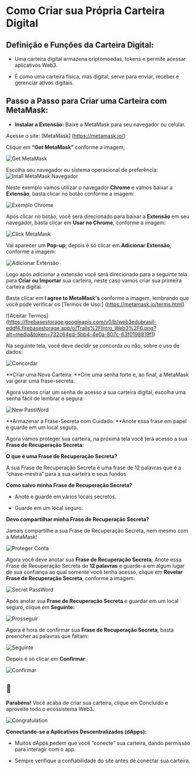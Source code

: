 # **Como Criar sua Própria Carteira Digital**

## **Definição e Funções da Carteira Digital:**

- Uma carteira digital armazena criptomoedas, tokens e permite acessar aplicativos Web3.

- É como uma carteira física, mas digital; serve para enviar, receber e gerenciar ativos digitais.

## **Passo a Passo para Criar uma Carteira com MetaMask:**

- **Instalar a Extensão:** Baixe a MetaMask para seu navegador ou celular.

Acesse o site: [MetaMask] (https://metamask.io/)

Clique em **“Get MetaMask”** conforme a imagem;

![Get MetaMask](https://firebasestorage.googleapis.com/v0/b/web3edubrasil-eddf4.firebasestorage.app/o/Trails%2FIntro_Web3%2F1.png?alt=media&token=b94f4eb6-731d-41d6-9b98-0c5ce17d9bbc)

Escolha seu navegador ou sistema operacional de preferência:
![Intall MetaMask Navegador](https://firebasestorage.googleapis.com/v0/b/web3edubrasil-eddf4.firebasestorage.app/o/Trails%2FIntro_Web3%2F2.png?alt=media&token=25a88673-e8df-454a-b138-f7191b39f57e)

Neste exemplo vamos utilizar o navegador **Chrome** e vamos baixar a **Extensão**, basta clicar no botão conforme a imagem:

![Exemplo Chrome](https://firebasestorage.googleapis.com/v0/b/web3edubrasil-eddf4.firebasestorage.app/o/Trails%2FIntro_Web3%2F3.png?alt=media&token=0f7ddf7d-43f4-4189-ac15-3c5e8b2fa547)

Após clicar no botão, você será direcionado para baixar a **Extensão** em seu navegador, basta clicar em **Usar no Chrome**, conforme a imagem:

![Click MetaMask](https://firebasestorage.googleapis.com/v0/b/web3edubrasil-eddf4.firebasestorage.app/o/Trails%2FIntro_Web3%2F4.png?alt=media&token=39ae387b-3bb1-40d6-89c1-4f53a4314f3a)

Vai aparecer um **Pop-up**, depois é só clicar em **Adicionar Extensão**, conforme a imagem:

![Adicionar Extensão](https://firebasestorage.googleapis.com/v0/b/web3edubrasil-eddf4.firebasestorage.app/o/Trails%2FIntro_Web3%2F5.png?alt=media&token=91aa7b37-1440-4338-87e6-05186e0161d5)

Logo após adicionar a extensão você será direcionado para a seguinte tela para **Criar ou Importar** sua carteira, neste caso vamos criar sua primeira carteira digital.

Basta clicar em **I agree to MetaMask's** conforme a imagem, lembrando que você pode verificar os [Termos de Uso:] (https://metamask.io/terms.html)

![Aceitar Termos] (https://firebasestorage.googleapis.com/v0/b/web3edubrasil-eddf4.firebasestorage.app/o/Trails%2FIntro_Web3%2F6.png?alt=media&token=732c64ed-5bb4-4e0a-807c-63f0198819f1)

Na seguinte tela, você deve decidir se concorda ou não, sobre o uso de dados:

![Concordar](https://firebasestorage.googleapis.com/v0/b/web3edubrasil-eddf4.firebasestorage.app/o/Trails%2FIntro_Web3%2F7.png?alt=media&token=090f5b36-1665-437d-aeaa-03801acc478d)

**Criar uma Nova Carteira: **Crie uma senha forte e, ao final, a MetaMask vai gerar uma frase-secreta.

Agora vamos criar um senha de acesso a sua carteira digital, escolha uma senha fácil de lembrar e segura:

![New PassWord](https://firebasestorage.googleapis.com/v0/b/web3edubrasil-eddf4.firebasestorage.app/o/Trails%2FIntro_Web3%2F8.png?alt=media&token=c0c57f1f-6159-4c97-8d36-f86a80b84434)

**Armazenar a Frase-Secreta com Cuidado: **Anote essa frase em papel e guarde em um local seguro.

Agora vamos proteger sua carteira, na próxima tela você terá acesso a sua **Frase de Recuperação Secreta:**

**O que é uma Frase de Recuperação Secreta?**

A sua Frase de Recuperação Secreta é uma frase de 12 palavras que é a “chave-mestra” para a sua carteira e seus fundos

**Como salvo minha Frase de Recuperação Secreta?**

- Anote e guarde em vários locais secretos.

- Guarde em um local seguro.

**Devo compartilhar minha Frase de Recuperação Secreta?**

Jamais compartilhe a sua Frase de Recuperação Secreta, nem mesmo com a MetaMask!

![Proteger Conta](https://firebasestorage.googleapis.com/v0/b/web3edubrasil-eddf4.firebasestorage.app/o/Trails%2FIntro_Web3%2F9.png?alt=media&token=acb0dddd-bf5f-484a-b70b-c1cea9333c1a)

Agora você deve anotar sua **Frase de Recuperação Secreta**; Anote essa Frase de Recuperação Secreta de **12 palavras** e guarde-a em algum lugar de sua confiança ao qual somente você tenha acesso, clique em **Revelar Frase de Recuperação Secreta**, conforme a imagem:

![Secret PassWord](https://firebasestorage.googleapis.com/v0/b/web3edubrasil-eddf4.firebasestorage.app/o/Trails%2FIntro_Web3%2F10.png?alt=media&token=1b7b7e71-f8bb-4bbe-9524-5b24ed3062da)

Após anotar sua **Frase de Recuperação Secreta** e guardar em um local seguro, clique em **Seguinte:**

![Prosseguir](https://firebasestorage.googleapis.com/v0/b/web3edubrasil-eddf4.firebasestorage.app/o/Trails%2FIntro_Web3%2F11.png?alt=media&token=8e395bc5-3320-4180-8345-8046f4a1625c)

Agora é hora de confirmar sua **Frase de Recuperação Secreta**, basta preencher  as palavras que faltam:

![Seguinte](https://firebasestorage.googleapis.com/v0/b/web3edubrasil-eddf4.firebasestorage.app/o/Trails%2FIntro_Web3%2F12.png?alt=media&token=94c045b7-c591-4f13-9ace-990242514d91)

Depois é só clicar em **Confirmar**:

![Confirmar](https://firebasestorage.googleapis.com/v0/b/web3edubrasil-eddf4.firebasestorage.app/o/Trails%2FIntro_Web3%2F13.png?alt=media&token=2c6a277a-2628-46ee-af7d-4404a538f408)

## 🎉
**Parabéns!** Você acaba de criar sua carteira, clique em Concluído e aproveite todo o ecossistema Web3.

![Congratulation](https://firebasestorage.googleapis.com/v0/b/web3edubrasil-eddf4.firebasestorage.app/o/Trails%2FIntro_Web3%2F14.png?alt=media&token=58c636e3-1685-40f7-a1ce-fb2e37ec31cf)

**Conectando-se a Aplicativos Descentralizados (dApps):**

- Muitos dApps pedem que você “conecte” sua carteira, dando permissão para interagir com o app.

- Sempre verifique a confiabilidade do site antes de conectar sua carteira.